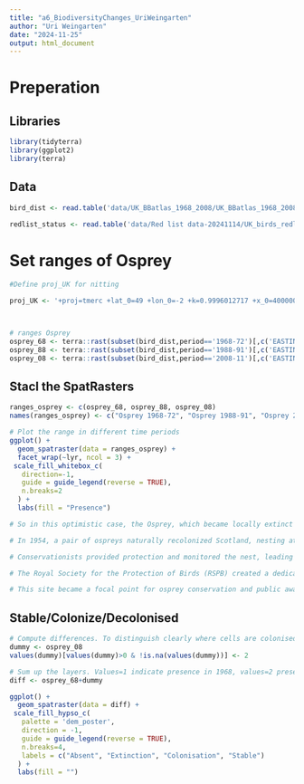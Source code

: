 ---
title: "a6_BiodiversityChanges_UriWeingarten"
author: "Uri Weingarten"
date: "2024-11-25"
output: html_document
---
# Preperation

## Libraries
```{r}
library(tidyterra)
library(ggplot2)
library(terra)
```

## Data

```{r}
bird_dist <- read.table('data/UK_BBatlas_1968_2008/UK_BBatlas_1968_20082.csv',header=T, sep=',', stringsAsFactors = F)

redlist_status <- read.table('data/Red list data-20241114/UK_birds_redlist_status.csv', header=T, sep=',')
```


# Set ranges of Osprey
```{r}
#Define proj_UK for nitting

proj_UK <- '+proj=tmerc +lat_0=49 +lon_0=-2 +k=0.9996012717 +x_0=400000 +y_0=-100000 +ellps=airy +datum=OSGB36 +units=m +no_defs'



# ranges Osprey
osprey_68 <- terra::rast(subset(bird_dist,period=='1968-72')[,c('EASTING','NORTHING','Pandion_haliaetus')], crs=proj_UK, type='xyz')
osprey_88 <- terra::rast(subset(bird_dist,period=='1988-91')[,c('EASTING','NORTHING','Pandion_haliaetus')], crs=proj_UK, type='xyz')
osprey_08 <- terra::rast(subset(bird_dist,period=='2008-11')[,c('EASTING','NORTHING','Pandion_haliaetus')], crs=proj_UK, type='xyz')
```

## Stacl the SpatRasters
```{r}
ranges_osprey <- c(osprey_68, osprey_88, osprey_08)
names(ranges_osprey) <- c("Osprey 1968-72", "Osprey 1988-91", "Osprey 2008-11")

# Plot the range in different time periods
ggplot() +
  geom_spatraster(data = ranges_osprey) +
  facet_wrap(~lyr, ncol = 3) +
 scale_fill_whitebox_c(
   direction=-1,
   guide = guide_legend(reverse = TRUE),
   n.breaks=2
  ) +
  labs(fill = "Presence")
```
```{r}
# So in this optimistic case, the Osprey, which became locally extinct in 1847 at England and Wales. 1916: ospreys became locally extinct in Scotland. It seems to have recovered since the 1968, mainly due to reintroduction programmes

# In 1954, a pair of ospreys naturally recolonized Scotland, nesting at Loch Garten in the Scottish Highlands. This marked the start of the species' return to the UK.

# Conservationists provided protection and monitored the nest, leading to the successful fledging of chicks.

# The Royal Society for the Protection of Birds (RSPB) created a dedicated protection program at Loch Garten.

# This site became a focal point for osprey conservation and public awareness, drawing thousands of visitors annually.
```
## Stable/Colonize/Decolonised


```{r}
# Compute differences. To distinguish clearly where cells are colonised or decolonised, we assign occurrences in 1968 a value=1 and occurrence in 2008 a value=2:
dummy <- osprey_08
values(dummy)[values(dummy)>0 & !is.na(values(dummy))] <- 2

# Sum up the layers. Values=1 indicate presence in 1968, values=2 presence in 2008, values=3 presence in both periods
diff <- osprey_68+dummy

ggplot() +
  geom_spatraster(data = diff) +
 scale_fill_hypso_c(
   palette = 'dem_poster',
   direction = -1,
   guide = guide_legend(reverse = TRUE),
   n.breaks=4,
   labels = c("Absent", "Extinction", "Colonisation", "Stable")
  ) +
  labs(fill = "")
```


